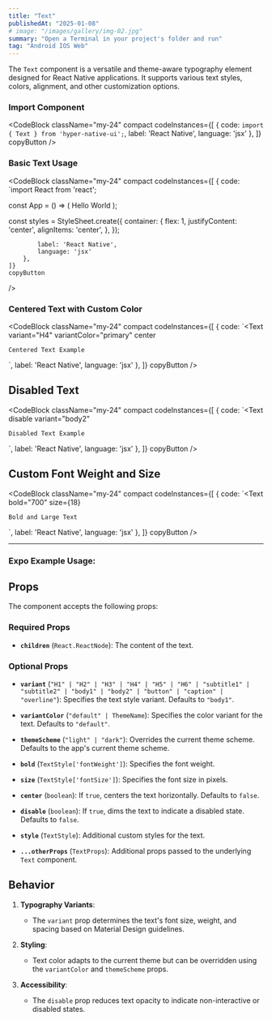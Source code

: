 ```yaml
---
title: "Text"
publishedAt: "2025-01-08"
# image: "/images/gallery/img-02.jpg"
summary: "Open a Terminal in your project's folder and run"
tag: "Android IOS Web"
---
```


The `Text` component is a versatile and theme-aware typography element designed for React Native applications. It supports various text styles, colors, alignment, and other customization options.

### Import Component

<CodeBlock className="my-24"
    compact
    codeInstances={[
        {
            code: `import { Text } from 'hyper-native-ui';`,
            label: 'React Native',
            language: 'jsx'
        },
    ]}
    copyButton
/>

### Basic Text Usage

<CodeBlock className="my-24"
    compact
    codeInstances={[
        {
            code: `import React from 'react';

const App = () => (
    <View style={styles.container}>
        <Text variant="H1">Hello World</Text>
    </View>
);

const styles = StyleSheet.create({
    container: {
        flex: 1,
        justifyContent: 'center',
        alignItems: 'center',
    },
});

            label: 'React Native',
            language: 'jsx'
        },
    ]}
    copyButton
/>

### Centered Text with Custom Color

<CodeBlock className="my-24"
    compact
    codeInstances={[
        {
            code: `<Text
    variant="H4"
    variantColor="primary"
    center
>
    Centered Text Example
</Text>`,
            label: 'React Native',
            language: 'jsx'
        },
    ]}
    copyButton
/>

## Disabled Text

<CodeBlock className="my-24"
    compact
    codeInstances={[
        {
            code: `<Text
    disable
    variant="body2"
>
    Disabled Text Example
</Text>`,
            label: 'React Native',
            language: 'jsx'
        },
    ]}
    copyButton
/>

## Custom Font Weight and Size

<CodeBlock className="my-24"
    compact
    codeInstances={[
        {
            code: `<Text
    bold="700"
    size={18}
>
    Bold and Large Text
</Text>`,
            label: 'React Native',
            language: 'jsx'
        },
    ]}
    copyButton
/>

---
### **Expo Example Usage:**
<div 
data-snack-id="@akashmondal0/text-hyper-native-ui" 
data-snack-platform="web" 
data-snack-preview="true" 
data-snack-theme="dark" 
style={{
  "overflow":"hidden",
  "background":"#0C0D0E",
  "border":"1px solid var(--color-border)",
  "borderRadius":"4px",
  "height":"505px",
  "width":"100%"
}}></div>
<script async src="https://snack.expo.dev/embed.js"></script>

## Props

The component accepts the following props:

### Required Props

- **`children`** (`React.ReactNode`):
  The content of the text.

### Optional Props

- **`variant`** (`"H1" | "H2" | "H3" | "H4" | "H5" | "H6" | "subtitle1" | "subtitle2" | "body1" | "body2" | "button" | "caption" | "overline"`):
  Specifies the text style variant. Defaults to `"body1"`.

- **`variantColor`** (`"default" | ThemeName`):
  Specifies the color variant for the text. Defaults to `"default"`.

- **`themeScheme`** (`"light" | "dark"`):
  Overrides the current theme scheme. Defaults to the app's current theme scheme.

- **`bold`** (`TextStyle['fontWeight']`):
  Specifies the font weight.

- **`size`** (`TextStyle['fontSize']`):
  Specifies the font size in pixels.

- **`center`** (`boolean`):
  If `true`, centers the text horizontally. Defaults to `false`.

- **`disable`** (`boolean`):
  If `true`, dims the text to indicate a disabled state. Defaults to `false`.

- **`style`** (`TextStyle`):
  Additional custom styles for the text.

- **`...otherProps`** (`TextProps`):
  Additional props passed to the underlying `Text` component.

## Behavior

1. **Typography Variants**:
   - The `variant` prop determines the text's font size, weight, and spacing based on Material Design guidelines.

2. **Styling**:
   - Text color adapts to the current theme but can be overridden using the `variantColor` and `themeScheme` props.

3. **Accessibility**:
   - The `disable` prop reduces text opacity to indicate non-interactive or disabled states.